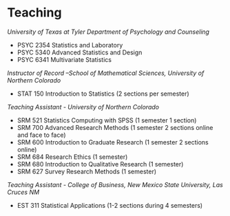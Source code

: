 # Teaching

_University of Texas at Tyler Department of Psychology and Counseling_

- PSYC 2354 Statistics and Laboratory 
- PSYC 5340 Advanced Statistics and Design
- PSYC 6341 Multivariate Statistics

_Instructor of Record –School of Mathematical Sciences, University of Northern Colorado_

- STAT 150 Introduction to Statistics (2 sections per semester)

_Teaching Assistant - University of Northern Colorado_

- SRM 521 Statistics Computing with SPSS (1 semester 1 section) 
- SRM 700 Advanced Research Methods (1 semester 2 sections online and face to face)
- SRM 600 Introduction to Graduate Research (1 semester 2 sections online) 
- SRM 684 Research Ethics (1 semester)
- SRM 680 Introduction to Qualitative Research (1 semester)
- SRM 627 Survey Research Methods (1 semester)

_Teaching Assistant - College of Business, New Mexico State University, Las Cruces NM_

- EST 311 Statistical Applications (1-2 sections during 4 semesters)

